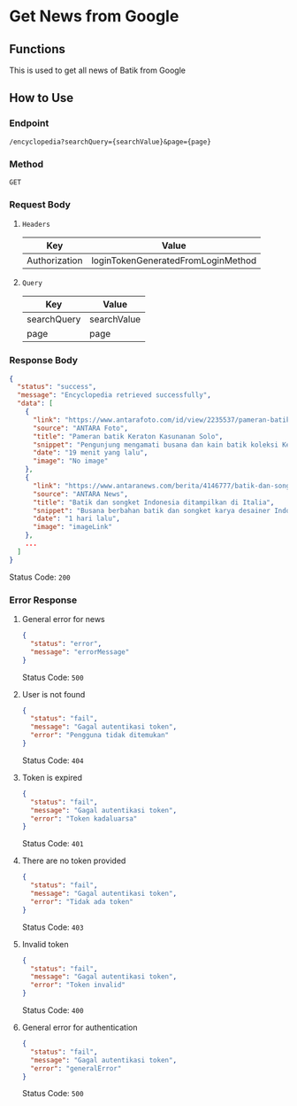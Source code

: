 # Get News from Google

## Functions

This is used to get all news of Batik from Google

## How to Use

### Endpoint

`/encyclopedia?searchQuery={searchValue}&page={page}`

### Method

`GET`

### Request Body

1. `Headers`

   | Key           | Value                              |
   | ------------- | ---------------------------------- |
   | Authorization | loginTokenGeneratedFromLoginMethod |

2. `Query`

   | Key         | Value       |
   | ----------- | ----------- |
   | searchQuery | searchValue |
   | page        | page        |

### Response Body

```json
{
  "status": "success",
  "message": "Encyclopedia retrieved successfully",
  "data": [
    {
      "link": "https://www.antarafoto.com/id/view/2235537/pameran-batik-keraton-kasunanan-solo",
      "source": "ANTARA Foto",
      "title": "Pameran batik Keraton Kasunanan Solo",
      "snippet": "Pengunjung mengamati busana dan kain batik koleksi Keraton Kasunanan Surakarta Hadiningrat yang dipamerkan pada acara bertajuk Sarassua di...",
      "date": "19 menit yang lalu",
      "image": "No image"
    },
    {
      "link": "https://www.antaranews.com/berita/4146777/batik-dan-songket-indonesia-ditampilkan-di-italia",
      "source": "ANTARA News",
      "title": "Batik dan songket Indonesia ditampilkan di Italia",
      "snippet": "Busana berbahan batik dan songket karya desainer Indonesia, Dian Natalia Assamady, ditampilkan dalam pertunjukan fesyen yang diselenggarakan...",
      "date": "1 hari lalu",
      "image": "imageLink"
    },
    ...
  ]
}
```

Status Code: `200`

### Error Response

1. General error for news

   ```json
   {
     "status": "error",
     "message": "errorMessage"
   }
   ```

   Status Code: `500`

2. User is not found

   ```json
   {
     "status": "fail",
     "message": "Gagal autentikasi token",
     "error": "Pengguna tidak ditemukan"
   }
   ```

   Status Code: `404`

3. Token is expired

   ```json
   {
     "status": "fail",
     "message": "Gagal autentikasi token",
     "error": "Token kadaluarsa"
   }
   ```

   Status Code: `401`

4. There are no token provided

   ```json
   {
     "status": "fail",
     "message": "Gagal autentikasi token",
     "error": "Tidak ada token"
   }
   ```

   Status Code: `403`

5. Invalid token

   ```json
   {
     "status": "fail",
     "message": "Gagal autentikasi token",
     "error": "Token invalid"
   }
   ```

   Status Code: `400`

6. General error for authentication

   ```json
   {
     "status": "fail",
     "message": "Gagal autentikasi token",
     "error": "generalError"
   }
   ```

   Status Code: `500`
